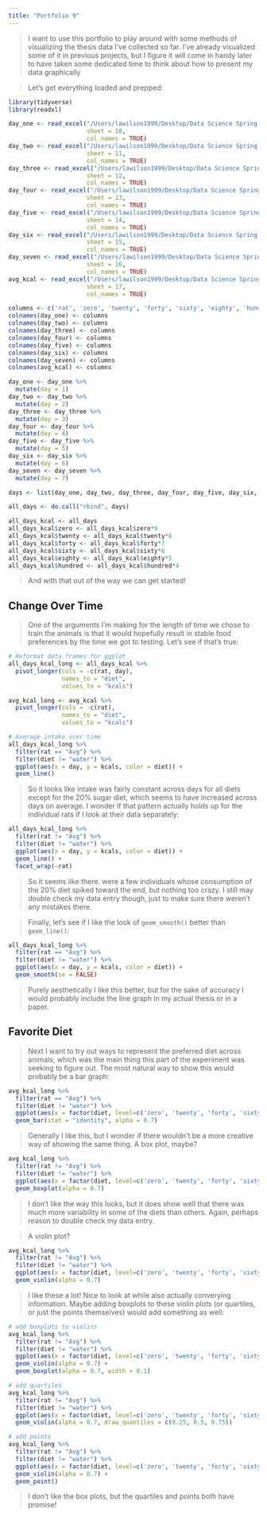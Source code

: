```yaml
---
title: "Portfolio 9"
---
```

> I want to use this portfolio to play around with some methods of visualizing the thesis data I've collected so far. I've already visualized some of it in previous projects, but I figure it will come in handy later to have taken some dedicated time to think about how to present my data graphically


> Let's get everything loaded and prepped:

```r
library(tidyverse)
library(readxl)
```

```r
day_one <- read_excel("/Users/lawilson1999/Desktop/Data Science Spring 2023/Portfolio/p03/IC Diet Choice.xlsx",
                      sheet = 10,
                      col_names = TRUE)
day_two <- read_excel("/Users/lawilson1999/Desktop/Data Science Spring 2023/Portfolio/p03/IC Diet Choice.xlsx",
                      sheet = 11,
                      col_names = TRUE)
day_three <- read_excel("/Users/lawilson1999/Desktop/Data Science Spring 2023/Portfolio/p03/IC Diet Choice.xlsx",
                      sheet = 12,
                      col_names = TRUE)
day_four <- read_excel("/Users/lawilson1999/Desktop/Data Science Spring 2023/Portfolio/p03/IC Diet Choice.xlsx",
                      sheet = 13,
                      col_names = TRUE)
day_five <- read_excel("/Users/lawilson1999/Desktop/Data Science Spring 2023/Portfolio/p03/IC Diet Choice.xlsx",
                      sheet = 14,
                      col_names = TRUE)
day_six <- read_excel("/Users/lawilson1999/Desktop/Data Science Spring 2023/Portfolio/p03/IC Diet Choice.xlsx",
                      sheet = 15,
                      col_names = TRUE)
day_seven <- read_excel("/Users/lawilson1999/Desktop/Data Science Spring 2023/Portfolio/p03/IC Diet Choice.xlsx",
                      sheet = 16,
                      col_names = TRUE)
avg_kcal <- read_excel("/Users/lawilson1999/Desktop/Data Science Spring 2023/Portfolio/p03/IC Diet Choice.xlsx",
                      sheet = 17,
                      col_names = TRUE)

columns <- c('rat', 'zero', 'twenty', 'forty', 'sixty', 'eighty', 'hundred', 'water')
colnames(day_one) <- columns
colnames(day_two) <- columns
colnames(day_three) <- columns
colnames(day_four) <- columns
colnames(day_five) <- columns
colnames(day_six) <- columns
colnames(day_seven) <- columns
colnames(avg_kcal) <- columns
```

```r
day_one <- day_one %>%
  mutate(day = 1)
day_two <- day_two %>%
  mutate(day = 2)
day_three <- day_three %>%
  mutate(day = 3)
day_four <- day_four %>%
  mutate(day = 4)
day_five <- day_five %>%
  mutate(day = 5)
day_six <- day_six %>%
  mutate(day = 6)
day_seven <- day_seven %>%
  mutate(day = 7)

days <- list(day_one, day_two, day_three, day_four, day_five, day_six, day_seven)

all_days <- do.call("rbind", days)

all_days_kcal <- all_days
all_days_kcal$zero <- all_days_kcal$zero*9
all_days_kcal$twenty <- all_days_kcal$twenty*8
all_days_kcal$forty <- all_days_kcal$forty*7
all_days_kcal$sixty <- all_days_kcal$sixty*6
all_days_kcal$eighty <- all_days_kcal$eighty*5
all_days_kcal$hundred <- all_days_kcal$hundred*4
```

> And with that out of the way we can get started!

## Change Over Time

> One of the arguments I'm making for the length of time we chose to train the animals is that it would hopefully result in stable food preferences by the time we got to testing.  Let's see if that's true:

```r
# Reformat data frames for ggplot
all_days_kcal_long <- all_days_kcal %>%
  pivot_longer(cols = -c(rat, day),
               names_to = "diet",
               values_to = "kcals")

avg_kcal_long <- avg_kcal %>%
  pivot_longer(cols = -c(rat),
               names_to = "diet",
               values_to = "kcals")

# Average intake over time
all_days_kcal_long %>%
  filter(rat == "Avg") %>%
  filter(diet != "water") %>%
  ggplot(aes(x = day, y = kcals, color = diet)) +
  geom_line()
```

> So it looks like intake was fairly constant across days for all diets except for the 20% sugar diet, which seems to have increased across days on average.  I wonder if that pattern actually holds up for the individual rats if I look at their data separately:

```r
all_days_kcal_long %>%
  filter(rat != "Avg") %>%
  filter(diet != "water") %>%
  ggplot(aes(x = day, y = kcals, color = diet)) +
  geom_line() +
  facet_wrap(~rat)
```

> So it seems like there. were a few individuals whose consumption of the 20% diet spiked toward the end, but nothing too crazy. I still may double check my data entry though,  just to make sure there weren't any mistakes there.

> Finally,  let's see if I like the look of `geom_smooth()` better than `geom_line()`:

```r
all_days_kcal_long %>%
  filter(rat == "Avg") %>%
  filter(diet != "water") %>%
  ggplot(aes(x = day, y = kcals, color = diet)) +
  geom_smooth(se = FALSE)
```

> Purely aesthetically I like this better, but for the sake of accuracy I would probably include the line graph in my actual thesis or in a paper.

## Favorite Diet

> Next I want to try out ways to represent the preferred diet across animals, which was the main thing this part of the experiment was seeking to figure out. The most natural way to show this would probably be a bar graph:

```r
avg_kcal_long %>%
  filter(rat == "Avg") %>%
  filter(diet != "water") %>%
  ggplot(aes(x = factor(diet, level=c('zero', 'twenty', 'forty', 'sixty', 'eighty', 'hundred')), y = kcals, fill = diet)) +
  geom_bar(stat = "identity", alpha = 0.7)
```

> Generally I like this, but I wonder if there wouldn't be a more creative way of showing the same thing. A box plot, maybe?

```r
avg_kcal_long %>%
  filter(rat != "Avg") %>%
  filter(diet != "water") %>%
  ggplot(aes(x = factor(diet, level=c('zero', 'twenty', 'forty', 'sixty', 'eighty', 'hundred')), y = kcals, fill = diet)) +
  geom_boxplot(alpha = 0.7)
```

> I don't like the way this looks, but it does show well that there was much more variability in some of the diets than others. Again, perhaps reason to double check my data entry.

> A violin plot?

```r
avg_kcal_long %>%
  filter(rat != "Avg") %>%
  filter(diet != "water") %>%
  ggplot(aes(x = factor(diet, level=c('zero', 'twenty', 'forty', 'sixty', 'eighty', 'hundred')), y = kcals, fill = diet)) +
  geom_violin(alpha = 0.7)
```
> I like these a lot! Nice to look at while also actually converying information.  Maybe adding boxplots to these violin plots (or quartiles, or just the points themselves) would add something as well:

```r
# add boxplots to violins
avg_kcal_long %>%
  filter(rat != "Avg") %>%
  filter(diet != "water") %>%
  ggplot(aes(x = factor(diet, level=c('zero', 'twenty', 'forty', 'sixty', 'eighty', 'hundred')), y = kcals, fill = diet)) +
  geom_violin(alpha = 0.7) +
  geom_boxplot(alpha = 0.7, width = 0.1)

# add quartiles
avg_kcal_long %>%
  filter(rat != "Avg") %>%
  filter(diet != "water") %>%
  ggplot(aes(x = factor(diet, level=c('zero', 'twenty', 'forty', 'sixty', 'eighty', 'hundred')), y = kcals, fill = diet)) +
  geom_violin(alpha = 0.7, draw_quantiles = c(0.25, 0.5, 0.75))

# add points
avg_kcal_long %>%
  filter(rat != "Avg") %>%
  filter(diet != "water") %>%
  ggplot(aes(x = factor(diet, level=c('zero', 'twenty', 'forty', 'sixty', 'eighty', 'hundred')), y = kcals, fill = diet)) +
  geom_violin(alpha = 0.7) +
  geom_point()
```

> I don't like the box plots, but the quartiles and points both have promise!